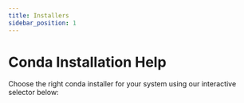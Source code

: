 ```yaml
---
title: Installers
sidebar_position: 1
---
```


# Conda Installation Help

Choose the right conda installer for your system using our interactive selector below:



<CondaInstaller />
